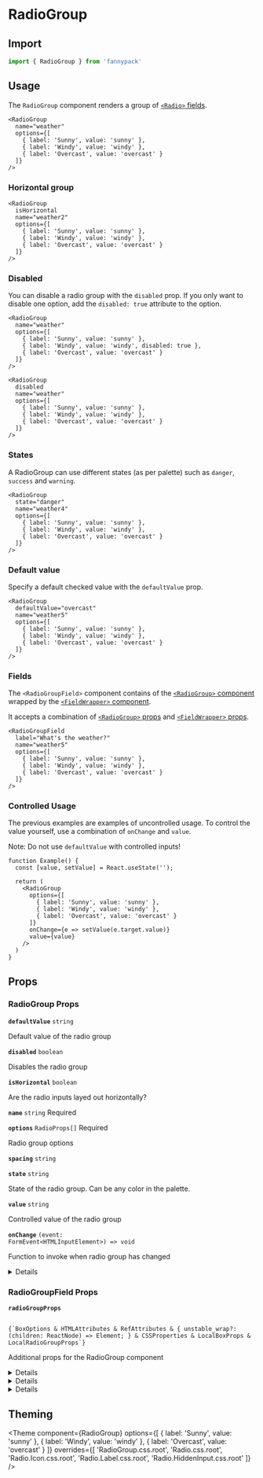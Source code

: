 
# RadioGroup

## Import

```jsx
import { RadioGroup } from 'fannypack'
```

## Usage

The `RadioGroup` component renders a group of [`<Radio>` fields](/form/radio).

```jsx-live
<RadioGroup
  name="weather"
  options={[
    { label: 'Sunny', value: 'sunny' },
    { label: 'Windy', value: 'windy' },
    { label: 'Overcast', value: 'overcast' }
  ]}
/>
```

### Horizontal group

```jsx-live
<RadioGroup
  isHorizontal
  name="weather2"
  options={[
    { label: 'Sunny', value: 'sunny' },
    { label: 'Windy', value: 'windy' },
    { label: 'Overcast', value: 'overcast' }
  ]}
/>
```

### Disabled

You can disable a radio group with the `disabled` prop. If you only want to disable one option, add the `disabled: true` attribute to the option.

```jsx-live
<RadioGroup
  name="weather"
  options={[
    { label: 'Sunny', value: 'sunny' },
    { label: 'Windy', value: 'windy', disabled: true },
    { label: 'Overcast', value: 'overcast' }
  ]}
/>
```

```jsx-live
<RadioGroup
  disabled
  name="weather"
  options={[
    { label: 'Sunny', value: 'sunny' },
    { label: 'Windy', value: 'windy' },
    { label: 'Overcast', value: 'overcast' }
  ]}
/>
```

### States

A RadioGroup can use different states (as per palette) such as `danger`, `success` and `warning`.

```jsx-live
<RadioGroup
  state="danger"
  name="weather4"
  options={[
    { label: 'Sunny', value: 'sunny' },
    { label: 'Windy', value: 'windy' },
    { label: 'Overcast', value: 'overcast' }
  ]}
/>
```

### Default value

Specify a default checked value with the `defaultValue` prop.

```jsx-live
<RadioGroup
  defaultValue="overcast"
  name="weather5"
  options={[
    { label: 'Sunny', value: 'sunny' },
    { label: 'Windy', value: 'windy' },
    { label: 'Overcast', value: 'overcast' }
  ]}
/>
```

### Fields

The `<RadioGroupField>` component contains of the [`<RadioGroup>` component](#radiogroup) wrapped by the [`<FieldWrapper>` component](/form/fieldwrapper).

It accepts a combination of [`<RadioGroup>` props](#TODO) and [`<FieldWrapper>` props](#TODO).

```jsx-live
<RadioGroupField
  label="What's the weather?"
  name="weather5"
  options={[
    { label: 'Sunny', value: 'sunny' },
    { label: 'Windy', value: 'windy' },
    { label: 'Overcast', value: 'overcast' }
  ]}
/>
```

### Controlled Usage

The previous examples are examples of uncontrolled usage. To control the value yourself, use a combination of `onChange` and `value`.

Note: Do not use `defaultValue` with controlled inputs!

```function-live
function Example() {
  const [value, setValue] = React.useState('');

  return (
    <RadioGroup
      options={[
        { label: 'Sunny', value: 'sunny' },
        { label: 'Windy', value: 'windy' },
        { label: 'Overcast', value: 'overcast' }
      ]}
      onChange={e => setValue(e.target.value)}
      value={value}
    />
  )
}
```

## Props

### RadioGroup Props

<!-- Automatically generated -->

**<Code marginRight="major-1">defaultValue</Code>** <Code fontSize="150" palette="primary">string</Code> 

Default value of the radio group

<Box marginBottom="major-4" />

**<Code marginRight="major-1">disabled</Code>** <Code fontSize="150" palette="primary">boolean</Code> 

Disables the radio group

<Box marginBottom="major-4" />

**<Code marginRight="major-1">isHorizontal</Code>** <Code fontSize="150" palette="primary">boolean</Code> 

Are the radio inputs layed out horizontally?

<Box marginBottom="major-4" />

**<Code marginRight="major-1">name</Code>** <Code fontSize="150" palette="primary">string</Code> <Text marginLeft="major-1" fontSize="150" textTransform="uppercase" color="gray">Required</Text>

<Box marginBottom="major-4" />

**<Code marginRight="major-1">options</Code>** <Code fontSize="150" palette="primary">RadioProps[]</Code> <Text marginLeft="major-1" fontSize="150" textTransform="uppercase" color="gray">Required</Text>

Radio group options

<Box marginBottom="major-4" />

**<Code marginRight="major-1">spacing</Code>** <Code fontSize="150" palette="primary">string</Code> 

<Box marginBottom="major-4" />

**<Code marginRight="major-1">state</Code>** <Code fontSize="150" palette="primary">string</Code> 

State of the radio group. Can be any color in the palette.

<Box marginBottom="major-4" />

**<Code marginRight="major-1">value</Code>** <Code fontSize="150" palette="primary">string</Code> 

Controlled value of the radio group

<Box marginBottom="major-4" />

**<Code marginRight="major-1">onChange</Code>** <Code fontSize="150" palette="primary">(event: FormEvent&#60;HTMLInputElement&#62;) =&#62; void</Code> 

Function to invoke when radio group has changed

<Box marginBottom="major-4" />

<details><Box use="summary" marginBottom="major-2">Inherits <code><strong>Box</strong></code> props</Box>

**<Code marginRight="major-1">use</Code>**  

<Code isBlock palette="primary" fontSize="150" padding="minor-1" marginBottom="major-2">
{`string
  | ComponentClass<any, any>
  | FunctionComponent<any>`}
</Code>

<Box marginBottom="major-4" />

**<Code marginRight="major-1">className</Code>** <Code fontSize="150" palette="primary">string</Code> 

<Box marginBottom="major-4" />

**<Code marginRight="major-1">children</Code>**  

<Code isBlock palette="primary" fontSize="150" padding="minor-1" marginBottom="major-2">
{`string
  | number
  | boolean
  | {}
  | ReactElement<any, string
  | ((props: any) => ReactElement<any, string
  | ...
  | (new (props: any) => Component<any, any, any>)>)
  | (new (props: any) => Component<any, any, any>)>
  | ReactNodeArray
  | ReactPortal
  | ((props: BoxProps) => ReactNode)`}
</Code>

<Box marginBottom="major-4" />

**<Code marginRight="major-1">altitude</Code>** <Code fontSize="150" palette="primary">string</Code> 

<Box marginBottom="major-4" />

**<Code marginRight="major-1">showBreakpoint</Code>** <Code fontSize="150" palette="primary">string</Code> 

<Box marginBottom="major-4" />

**<Code marginRight="major-1">hiddenBreakpoint</Code>** <Code fontSize="150" palette="primary">string</Code> 

<Box marginBottom="major-4" />

**<Code marginRight="major-1">overrides</Code>**  

<Code isBlock palette="primary" fontSize="150" padding="minor-1" marginBottom="major-2">
{`{
  altitudes?: AltitudesThemeConfig;
  borders?: BordersThemeConfig;
  borderRadii?: BorderRadiiThemeConfig;
  breakpoints?: BreakpointsThemeConfig;
  fontSizes?: FontSizeThemeConfig;
  fontWeights?: FontWeightsThemeConfig;
  ... 69 more ...;
  Template?: TemplateThemeConfig;
}`}
</Code>

<Box marginBottom="major-4" />

**<Code marginRight="major-1">elementRef</Code>** <Code fontSize="150" palette="primary">((instance: any) =&#62; void) | RefObject&#60;any&#62;</Code> 

<Box marginBottom="major-4" />

**<Code marginRight="major-1">themeKey</Code>** <Code fontSize="150" palette="primary">string</Code> 

<Box marginBottom="major-4" />

</details>
            

### RadioGroupField Props

<!-- Automatically generated -->

**<Code marginRight="major-1">radioGroupProps</Code>**  

<Code isBlock palette="primary" fontSize="150" padding="minor-1" marginBottom="major-2">
{`BoxOptions & HTMLAttributes<any> & RefAttributes<any> & { unstable_wrap?: (children: ReactNode) => Element; } & CSSProperties & LocalBoxProps & LocalRadioGroupProps`}
</Code>

Additional props for the RadioGroup component

<Box marginBottom="major-4" />

<details><Box use="summary" marginBottom="major-2">Inherits <code><strong>RadioGroup</strong></code> props</Box>

**<Code marginRight="major-1">defaultValue</Code>** <Code fontSize="150" palette="primary">string</Code> 

Default value of the radio group

<Box marginBottom="major-4" />

**<Code marginRight="major-1">disabled</Code>** <Code fontSize="150" palette="primary">boolean</Code> 

Disables the radio group

<Box marginBottom="major-4" />

**<Code marginRight="major-1">isHorizontal</Code>** <Code fontSize="150" palette="primary">boolean</Code> 

Are the radio inputs layed out horizontally?

<Box marginBottom="major-4" />

**<Code marginRight="major-1">name</Code>** <Code fontSize="150" palette="primary">string</Code> <Text marginLeft="major-1" fontSize="150" textTransform="uppercase" color="gray">Required</Text>

<Box marginBottom="major-4" />

**<Code marginRight="major-1">options</Code>** <Code fontSize="150" palette="primary">RadioProps[]</Code> <Text marginLeft="major-1" fontSize="150" textTransform="uppercase" color="gray">Required</Text>

Radio group options

<Box marginBottom="major-4" />

**<Code marginRight="major-1">spacing</Code>** <Code fontSize="150" palette="primary">string</Code> 

<Box marginBottom="major-4" />

**<Code marginRight="major-1">state</Code>** <Code fontSize="150" palette="primary">string</Code> 

State of the radio group. Can be any color in the palette.

<Box marginBottom="major-4" />

**<Code marginRight="major-1">value</Code>** <Code fontSize="150" palette="primary">string</Code> 

Controlled value of the radio group

<Box marginBottom="major-4" />

**<Code marginRight="major-1">onChange</Code>** <Code fontSize="150" palette="primary">(event: FormEvent&#60;HTMLInputElement&#62;) =&#62; void</Code> 

Function to invoke when radio group has changed

<Box marginBottom="major-4" />

</details>
            

<details><Box use="summary" marginBottom="major-2">Inherits <code><strong>Box</strong></code> props</Box>

**<Code marginRight="major-1">use</Code>**  

<Code isBlock palette="primary" fontSize="150" padding="minor-1" marginBottom="major-2">
{`string
  | ComponentClass<any, any>
  | FunctionComponent<any>`}
</Code>

<Box marginBottom="major-4" />

**<Code marginRight="major-1">className</Code>** <Code fontSize="150" palette="primary">string</Code> 

<Box marginBottom="major-4" />

**<Code marginRight="major-1">children</Code>**  

<Code isBlock palette="primary" fontSize="150" padding="minor-1" marginBottom="major-2">
{`string
  | number
  | boolean
  | {}
  | ReactElement<any, string
  | ((props: any) => ReactElement<any, string
  | ...
  | (new (props: any) => Component<any, any, any>)>)
  | (new (props: any) => Component<any, any, any>)>
  | ReactNodeArray
  | ReactPortal
  | ((props: BoxProps) => ReactNode)`}
</Code>

<Box marginBottom="major-4" />

**<Code marginRight="major-1">altitude</Code>** <Code fontSize="150" palette="primary">string</Code> 

<Box marginBottom="major-4" />

**<Code marginRight="major-1">showBreakpoint</Code>** <Code fontSize="150" palette="primary">string</Code> 

<Box marginBottom="major-4" />

**<Code marginRight="major-1">hiddenBreakpoint</Code>** <Code fontSize="150" palette="primary">string</Code> 

<Box marginBottom="major-4" />

**<Code marginRight="major-1">overrides</Code>**  

<Code isBlock palette="primary" fontSize="150" padding="minor-1" marginBottom="major-2">
{`{
  altitudes?: AltitudesThemeConfig;
  borders?: BordersThemeConfig;
  borderRadii?: BorderRadiiThemeConfig;
  breakpoints?: BreakpointsThemeConfig;
  fontSizes?: FontSizeThemeConfig;
  fontWeights?: FontWeightsThemeConfig;
  ... 69 more ...;
  Template?: TemplateThemeConfig;
}`}
</Code>

<Box marginBottom="major-4" />

**<Code marginRight="major-1">elementRef</Code>** <Code fontSize="150" palette="primary">((instance: any) =&#62; void) | RefObject&#60;any&#62;</Code> 

<Box marginBottom="major-4" />

**<Code marginRight="major-1">themeKey</Code>** <Code fontSize="150" palette="primary">string</Code> 

<Box marginBottom="major-4" />

</details>
            

<details><Box use="summary" marginBottom="major-2">Inherits <code><strong>FieldWrapper</strong></code> props</Box>

**<Code marginRight="major-1">description</Code>**  

<Code isBlock palette="primary" fontSize="150" padding="minor-1" marginBottom="major-2">
{`string
  | ReactElement<any, string
  | ((props: any) => ReactElement<any, string
  | ...
  | (new (props: any) => Component<any, any, any>)>)
  | (new (props: any) => Component<any, any, any>)>`}
</Code>

<Box marginBottom="major-4" />

**<Code marginRight="major-1">hint</Code>**  

<Code isBlock palette="primary" fontSize="150" padding="minor-1" marginBottom="major-2">
{`string
  | ReactElement<any, string
  | ((props: any) => ReactElement<any, string
  | ...
  | (new (props: any) => Component<any, any, any>)>)
  | (new (props: any) => Component<any, any, any>)>`}
</Code>

<Box marginBottom="major-4" />

**<Code marginRight="major-1">isOptional</Code>** <Code fontSize="150" palette="primary">boolean</Code> 

<Box marginBottom="major-4" />

**<Code marginRight="major-1">isRequired</Code>** <Code fontSize="150" palette="primary">boolean</Code> 

<Box marginBottom="major-4" />

**<Code marginRight="major-1">label</Code>**  

<Code isBlock palette="primary" fontSize="150" padding="minor-1" marginBottom="major-2">
{`string
  | ReactElement<any, string
  | ((props: any) => ReactElement<any, string
  | ...
  | (new (props: any) => Component<any, any, any>)>)
  | (new (props: any) => Component<any, any, any>)>`}
</Code>

<Box marginBottom="major-4" />

**<Code marginRight="major-1">labelType</Code>** <Code fontSize="150" palette="primary">&#34;label&#34; | &#34;legend&#34;</Code> 

<Box marginBottom="major-4" />

**<Code marginRight="major-1">tooltip</Code>**  

<Code isBlock palette="primary" fontSize="150" padding="minor-1" marginBottom="major-2">
{`string
  | ReactElement<any, string
  | ((props: any) => ReactElement<any, string
  | ...
  | (new (props: any) => Component<any, any, any>)>)
  | (new (props: any) => Component<any, any, any>)>`}
</Code>

<Box marginBottom="major-4" />

**<Code marginRight="major-1">tooltipTriggerComponent</Code>**  

<Code isBlock palette="primary" fontSize="150" padding="minor-1" marginBottom="major-2">
{`ReactElement<any, string
  | ((props: any) => ReactElement<any, string
  | ...
  | (new (props: any) => Component<any, any, any>)>)
  | (new (props: any) => Component<any, any, any>)>`}
</Code>

<Box marginBottom="major-4" />

**<Code marginRight="major-1">validationText</Code>** <Code fontSize="150" palette="primary">string</Code> 

<Box marginBottom="major-4" />

</details>
            

## Theming

<Theme
  component={RadioGroup}
  options={[
    { label: 'Sunny', value: 'sunny' },
    { label: 'Windy', value: 'windy' },
    { label: 'Overcast', value: 'overcast' }
  ]}
  overrides={[
    'RadioGroup.css.root',
    'Radio.css.root',
    'Radio.Icon.css.root',
    'Radio.Label.css.root',
    'Radio.HiddenInput.css.root'
  ]} />

